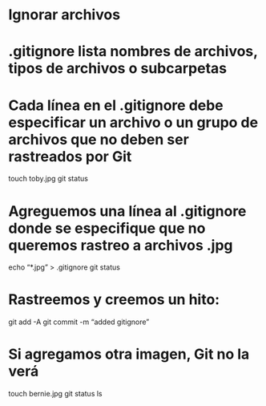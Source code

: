 # Ignorar archivos


# .gitignore lista nombres de archivos, tipos de archivos o subcarpetas 
# Cada línea en el .gitignore debe especificar un archivo o un grupo de archivos que no deben ser rastreados por Git

touch toby.jpg
git status

# Agreguemos una línea al .gitignore donde se especifique que no queremos rastreo a archivos .jpg

echo "*.jpg" > .gitignore
git status

# Rastreemos y creemos un hito:

git add -A
git commit -m "added gitignore"

# Si agregamos otra imagen, Git no la verá

touch bernie.jpg
git status
ls

